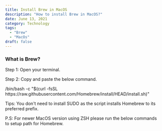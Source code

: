 ```yaml
---
title: Install Brew in MacOS
description: "How to install Brew in MacOS?"
date: June 13, 2021
category: Technology
tags:
  - "Brew"
  - "MacOs"
draft: false
---
```


### What is Brew?


Step 1: Open your terminal.

Step 2: Copy and paste the below command.

<CodeBlock>
 /bin/bash -c "$(curl -fsSL https://raw.githubusercontent.com/Homebrew/install/HEAD/install.sh)"
</CodeBlock>

Tips: You don't need to install SUDO as the script installs Homebrew to its preferred prefix.

P.S: For newer MacOS version using ZSH please run the below commands to setup path for Homebrew.
